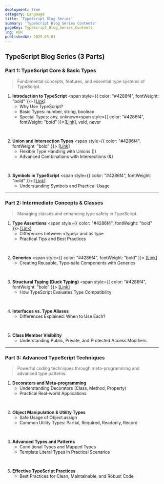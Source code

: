 ```yaml
---
deployment: true
category: Language
title: 'TypeScript Blog Series'
summary: 'TypeScript Blog Series Contents'
pageKey: TypeScript_Blog_Series_Contents
lng: KOR
publishedAt: 2025-05-01
---
```


## **TypeScript Blog Series (3 Parts)**

### **Part 1: TypeScript Core & Basic Types**

> Fundamental concepts, features, and essential type systems of TypeScript.

1. **Introduction to TypeScript** <span style={{ color: "#4286f4", fontWeight: "bold" }}> [[Link]](https://hanpy-blog.com/language/ko/typescript/typescript-essential-01-introduction)</span>
   - Why Use TypeScript?
   - Basic Types: <codeline>number</codeline>, <codeline>string</codeline>, <codeline>boolean</codeline>
   - Special Types: <codeline>any</codeline>, <codeline>unknown</codeline><span style={{ color: "#4286f4", fontWeight: "bold" }}>[[Link]](https://hanpy-blog.com/language/ko/typescript/unknown)</span>, <codeline>void</codeline>, <codeline>never</codeline>

<br />

2. **Union and Intersection Types** <span style={{ color: "#4286f4", fontWeight: "bold" }}> [[Link]](https://hanpy-blog.com/language/ko/typescript/typescript-essential-02-union-intersection)</span>
   - Flexible Type Handling with Unions (<codeline>|</codeline>)
   - Advanced Combinations with Intersections (<codeline>&</codeline>)

<br />

3. **Symbols in TypeScript** <span style={{ color: "#4286f4", fontWeight: "bold" }}> [[Link]](https://hanpy-blog.com/language/ko/typescript/typescript-essential-03-symbol)</span>
   - Understanding Symbols and Practical Usage

---

### **Part 2: Intermediate Concepts & Classes**

> Managing classes and enhancing type safety in TypeScript.

1. **Type Assertions** <span style={{ color: "#4286f4", fontWeight: "bold" }}> [[Link]](https://hanpy-blog.com/language/ko/typescript/typescript-intermediate-01-type-assertions)</span>
   - Differences between <codeline>\<type\\></codeline> and <codeline>as type</codeline>
   - Practical Tips and Best Practices

<br />

2. **Generics** <span style={{ color: "#4286f4", fontWeight: "bold" }}> [[Link]](https://hanpy-blog.com/language/ko/typescript/typescript-intermediate-02-generics)</span>
   - Creating Reusable, Type-safe Components with Generics

<br />

3. **Structural Typing (Duck Typing)** <span style={{ color: "#4286f4", fontWeight: "bold" }}> [[Link]](https://hanpy-blog.com/language/ko/typescript/typescript-intermediate-03-structural-typing)</span>
   - How TypeScript Evaluates Type Compatibility

<br />

4. **Interfaces vs. Type Aliases**
   - Differences Explained: When to Use Each?

<br />

5. **Class Member Visibility**
   - Understanding Public, Private, and Protected Access Modifiers

---

### **Part 3: Advanced TypeScript Techniques**

> Powerful coding techniques through meta-programming and advanced type patterns.

1. **Decorators and Meta-programming**
   - Understanding Decorators (Class, Method, Property)
   - Practical Real-world Applications

<br />

2. **Object Manipulation & Utility Types**
   - Safe Usage of <codeline>Object.assign</codeline>
   - Common Utility Types: <codeline>Partial</codeline>, <codeline>Required</codeline>, <codeline>Readonly</codeline>, <codeline>Record</codeline>

<br />

3. **Advanced Types and Patterns**
   - Conditional Types and Mapped Types
   - Template Literal Types in Practical Scenarios

<br />

5. **Effective TypeScript Practices**
   - Best Practices for Clean, Maintainable, and Robust Code

